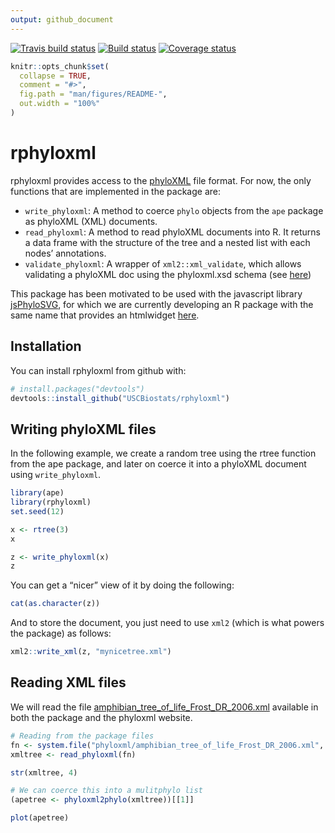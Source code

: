 ```yaml
---
output: github_document
---
```


[![Travis build status](https://travis-ci.org/USCbiostats/rphyloxml.svg?branch=master)](https://travis-ci.org/USCbiostats/rphyloxml) 
[![Build status](https://ci.appveyor.com/api/projects/status/3pp6ue80rcaj4py5/branch/master?svg=true)](https://ci.appveyor.com/project/gvegayon/rphyloxml/branch/master) 
[![Coverage status](https://codecov.io/gh/USCBiostats/rphyloxml/branch/master/graph/badge.svg)](https://codecov.io/github/USCBiostats/rphyloxml?branch=master)

<!-- README.md is generated from README.Rmd. Please edit that file -->

```r
knitr::opts_chunk$set(
  collapse = TRUE,
  comment = "#>",
  fig.path = "man/figures/README-",
  out.width = "100%"
)
```
# rphyloxml

rphyloxml provides access to the [phyloXML](http://www.phyloxml.org) file format. For now, the only functions that are implemented in the package are:

- `write_phyloxml`: A method to coerce `phylo` objects from the `ape` package as phyloXML (XML) documents.
- `read_phyloxml`: A method to read phyloXML documents into R. It returns a data frame with the structure of the tree and a nested list with each nodes' annotations.
- `validate_phyloxml`: A wrapper of `xml2::xml_validate`, which allows validating a phyloXML doc using the phyloxml.xsd schema (see [here](http://www.phyloxml.org/1.20/phyloxml.xsd))

This package has been motivated to be used with the javascript library [jsPhyloSVG](http://www.jsphylosvg.org), for which we are currently developing an R package with the same name that provides an htmlwidget [here](https://uscbiostats.github.com/jsPhyloSVG).

## Installation

You can install rphyloxml from github with:

```r
# install.packages("devtools")
devtools::install_github("USCBiostats/rphyloxml")
```

## Writing phyloXML files

In the following example, we create a random tree using the rtree function from the ape package, and later on coerce it into a phyloXML document using `write_phyloxml`.

```r
library(ape)
library(rphyloxml)
set.seed(12)

x <- rtree(3)
x
```

```r
z <- write_phyloxml(x)
z
```

You can get a "nicer" view of it by doing the following:

```r
cat(as.character(z))
```

And to store the document, you just need to use `xml2` (which is what powers the package) as follows:

```r
xml2::write_xml(z, "mynicetree.xml")
```


## Reading XML files

We will read the file [amphibian_tree_of_life_Frost_DR_2006.xml](http://www.phyloxml.org/examples/amphibian_tree_of_life_Frost_DR_2006.xml) available in both the package and the phyloxml website.

```r
# Reading from the package files
fn <- system.file("phyloxml/amphibian_tree_of_life_Frost_DR_2006.xml", package="rphyloxml")
xmltree <- read_phyloxml(fn)

str(xmltree, 4)
```



```r
# We can coerce this into a mulitphylo list
(apetree <- phyloxml2phylo(xmltree))[[1]]
```

```r
plot(apetree)
```

